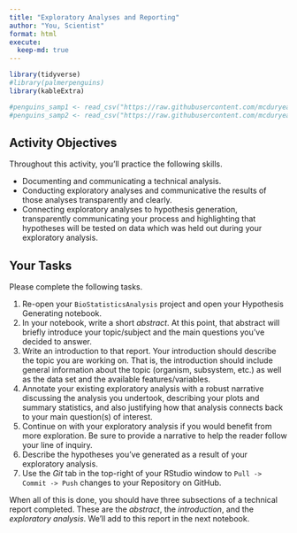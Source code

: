 ```yaml
---
title: "Exploratory Analyses and Reporting"
author: "You, Scientist"
format: html
execute:
  keep-md: true
---
```


```r
library(tidyverse)
#library(palmerpenguins)
library(kableExtra)

#penguins_samp1 <- read_csv("https://raw.githubusercontent.com/mcduryea/Intro-to-Bioinformatics/main/data/penguins_samp1.csv")
#penguins_samp2 <- read_csv("https://raw.githubusercontent.com/mcduryea/Intro-to-Bioinformatics/main/data/penguins_samp2.csv")
```

## Activity Objectives

Throughout this activity, you'll practice the following skills.

+ Documenting and communicating a technical analysis.
+ Conducting exploratory analyses and communicative the results of those analyses transparently and clearly.
+ Connecting exploratory analyses to hypothesis generation, transparently communicating your process and highlighting that hypotheses will be tested on data which was held out during your exploratory analysis.

## Your Tasks

Please complete the following tasks. 

1. Re-open your `BioStatisticsAnalysis` project and open your Hypothesis Generating notebook.
2. In your notebook, write a short *abstract*. At this point, that abstract will briefly introduce your topic/subject and the main questions you've decided to answer.
3. Write an introduction to that report. Your introduction should describe the topic you are working on. That is, the introduction should include general information about the topic (organism, subsystem, etc.) as well as the data set and the available features/variables.
4. Annotate your existing exploratory analysis with a robust narrative discussing the analysis you undertook, describing your plots and summary statistics, and also justifying how that analysis connects back to your main question(s) of interest.
5. Continue on with your exploratory analysis if you would benefit from more exploration. Be sure to provide a narrative to help the reader follow your line of inquiry.
6. Describe the hypotheses you've generated as a result of your exploratory analysis.
7. Use the *Git* tab in the top-right of your RStudio window to `Pull -> Commit -> Push` changes to your Repository on GitHub.

When all of this is done, you should have three subsections of a technical report completed. These are the *abstract*, the *introduction*, and the *exploratory analysis*. We'll add to this report in the next notebook.
